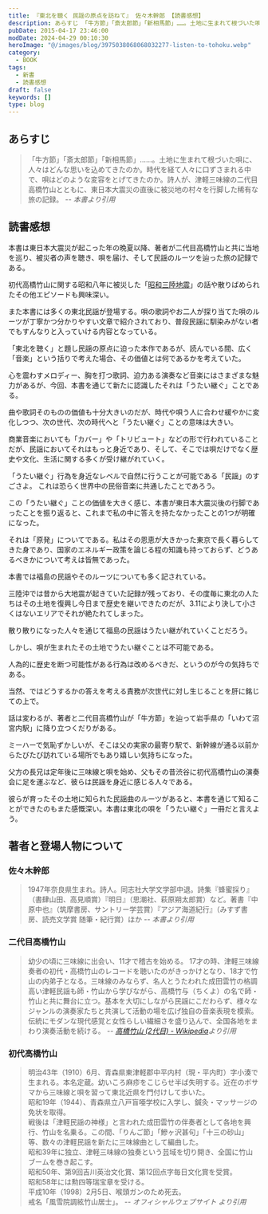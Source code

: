 ```yaml
---
title: 『東北を聴く 民謡の原点を訪ねて』 佐々木幹郎 【読書感想】
description: あらすじ 「牛方節」「斎太郎節」「新相馬節」……。土地に生まれて根づいた唄に、人々はどんな思いを込めてきたのか。時代を経て人々に口ずさまれる中で、唄はどのような変容をとげてきたのか。詩人が、津軽三味線の二代目高橋竹山とともに、東日本大震災の直後に被災地の村々を行脚した稀有な旅の記録。
pubDate: 2015-04-17 23:46:00
modDate: 2024-04-29 00:10:30
heroImage: "@/images/blog/3975038068068032277-listen-to-tohoku.webp"
category:
  - BOOK
tags:
  - 新書
  - 読書感想
draft: false
keywords: []
type: blog
---
```


## あらすじ

> 「牛方節」「斎太郎節」「新相馬節」……。土地に生まれて根づいた唄に、人々はどんな思いを込めてきたのか。時代を経て人々に口ずさまれる中で、唄はどのような変容をとげてきたのか。詩人が、津軽三味線の二代目高橋竹山とともに、東日本大震災の直後に被災地の村々を行脚した稀有な旅の記録。 <cite>-- 本書より引用</cite>

## 読書感想

本書は東日本大震災が起こった年の晩夏以降、著者が二代目高橋竹山と共に当地を巡り、被災者の声を聴き、唄を届け、そして民謡のルーツを辿った旅の記録である。

初代高橋竹山に関する昭和八年に被災した「[昭和三陸地震](https://ja.wikipedia.org/wiki/%E6%98%AD%E5%92%8C%E4%B8%89%E9%99%B8%E5%9C%B0%E9%9C%87)」の話や散りばめられたその他エピソードも興味深い。

また本書には多くの東北民謡が登場する。唄の歌詞やお二人が探り当てた唄のルーツが丁寧かつ分かりやすい文章で紹介されており、普段民謡に馴染みがない者でもすんなりと入っていける内容となっている。

「東北を聴く」と題し民謡の原点に迫った本作であるが、読んでいる間、広く「音楽」という括りで考えた場合、その価値とは何であるかを考えていた。

心を震わすメロディー、胸を打つ歌詞、迫力ある演奏など音楽にはさまざまな魅力があるが、今回、本書を通じて新たに認識したそれは「うたい継ぐ」ことである。

曲や歌詞そのものの価値も十分大きいのだが、時代や唄う人に合わせ緩やかに変化しつつ、次の世代、次の時代へと「うたい継ぐ」ことの意味は大きい。

商業音楽においても「カバー」や「トリビュート」などの形で行われていることだが、民謡においてそれはもっと身近であり、そして、そこでは唄だけでなく歴史や文化、生活に関する多くが受け継がれていく。

「うたい継ぐ」行為を身近なレベルで自然に行うことが可能である「民謡」のすごさよ。
これは恐らく世界中の民俗音楽に共通したことであろう。

この「うたい継ぐ」ことの価値を大きく感じ、本書が東日本大震災後の行脚であったことを振り返ると、これまで私の中に答えを持たなかったことの1つが明確になった。

それは「原発」についてである。私はその恩恵が大きかった東京で長く暮らしてきた身であり、国家のエネルギー政策を論じる程の知識も持っておらず、どうあるべきかについて考えは皆無であった。

本書では福島の民謡やそのルーツについても多く記されている。

三陸沖では昔から大地震が起きていた記録が残っており、その度毎に東北の人たちはその土地を復興し今日まで歴史を継いできたのだが、3.11により決して小さくはないエリアでそれが絶たれてしまった。

散り散りになった人々を通じて福島の民謡はうたい継がれていくことだろう。

しかし、唄が生まれたその土地でうたい継ぐことは不可能である。

人為的に歴史を断つ可能性がある行為は改めるべきだ、というのが今の気持ちである。

当然、ではどうするかの答えを考える責務が次世代に対し生じることを肝に銘じての上で。

話は変わるが、著者と二代目高橋竹山が「牛方節」を辿って岩手県の「いわて沼宮内駅」に降り立つくだりがある。

ミーハーで気恥ずかしいが、そこは父の実家の最寄り駅で、新幹線が通る以前からたびたび訪れている場所でもあり嬉しい気持ちになった。

父方の長兄は定年後に三味線と唄を始め、父もその昔渋谷に初代高橋竹山の演奏会に足を運ぶなど、彼らは民謡を身近に感じる人々である。

彼らが育ったその土地に知られた民謡曲のルーツがあると、本書を通じて知ることができたのもまた感慨深い。本書は東北の唄を「うたい継ぐ」一冊だと言えよう。

<div class='not-prose'>
	<div data-vc_mylinkbox_id='886766550'></div>
</div>

## 著者と登場人物について

### 佐々木幹郎

> 1947年奈良県生まれ。詩人。同志社大学文学部中退。詩集『蜂蜜採り』（書肆山田、高見順賞）『明日』（思潮社、萩原朔太郎賞）など。著書『中原中也』（筑摩書房、サントリー学芸賞）『アジア海道紀行』（みすず書房、読売文学賞 随筆・紀行賞）ほか <cite>-- 本書より引用</cite>

### 二代目高橋竹山

> 幼少の頃に三味線に出会い、11才で稽古を始める。 17才の時、津軽三味線奏者の初代・高橋竹山のレコードを聴いたのがきっかけとなり、18才で竹山の内弟子となる。三味線のみならず、名人とうたわれた成田雲竹の格調高い津軽民謡も師・竹山から学びながら、高橋竹与（ちくよ）の名で師・竹山と共に舞台に立つ。基本を大切にしながら民謡にこだわらず、様々なジャンルの演奏家たちと共演して活動の場を広げ独自の音楽表現を模索。伝統にモダンな現代感覚と女性らしい繊細さを盛り込んで、全国各地をまわり演奏活動を続ける。 <cite>-- [高橋竹山 (2代目) - Wikipedia](https://ja.wikipedia.org/wiki/%E9%AB%98%E6%A9%8B%E7%AB%B9%E5%B1%B1_%282%E4%BB%A3%E7%9B%AE%29)より引用</cite>

### 初代高橋竹山

> 明治43年（1910）6月、青森県東津軽郡中平内村（現・平内町）字小湊で生まれる。本名定蔵。幼いころ麻疹をこじらせ半ば失明する。近在のボサマから三味線と唄を習って東北近県を門付けして歩いた。<br />
> 昭和19年（1944）、青森県立八戸盲唖学校に入学し、鍼灸・マッサージの免状を取得。<br />
> 戦後は「津軽民謡の神様」と言われた成田雲竹の伴奏者として各地を興行、竹山を名乗る。この間、「りんご節」「鰺ヶ沢甚句」「十三の砂山」等、数々の津軽民謡を新たに三味線曲として編曲した。<br />
> 昭和39年に独立、津軽三味線の独奏という芸域を切り開き、全国に竹山ブームを巻き起こす。<br />
> 昭和50年、第9回吉川英治文化賞、第12回点字毎日文化賞を受賞。<br />
> 昭和58年には勲四等瑞宝章を受ける。<br />
> 平成10年（1998）2月5日、喉頭ガンのため死去。<br />
> 戒名「風雪院調絃竹山居士」。 <cite>-- オフィシャルウェブサイト より引用</cite>
